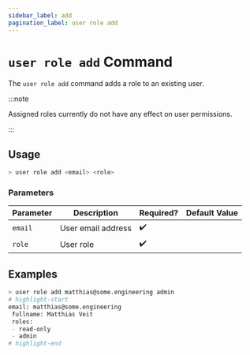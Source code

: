 ```yaml
---
sidebar_label: add
pagination_label: user role add
---
```


# `user role add` Command

The `user role add` command adds a role to an existing user.

:::note

Assigned roles currently do not have any effect on user permissions.

:::

## Usage

```bash
> user role add <email> <role>
```

### Parameters

| Parameter | Description        | Required? | Default Value |
| --------- | ------------------ | --------- | ------------- |
| `email`   | User email address | ✔️        |               |
| `role`    | User role          | ✔️        |               |

## Examples

```bash
> user role add matthias@some.engineering admin
# highlight-start
​email: matthias@some.engineering
​ fullname: Matthias Veit
​ roles:
​ - read-only
​ - admin
# highlight-end
```
